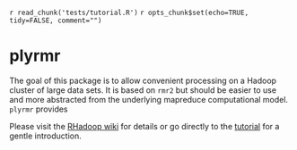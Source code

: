 `r read_chunk('tests/tutorial.R')`
`r opts_chunk$set(echo=TRUE, tidy=FALSE, comment="")`


# plyrmr

The goal of this package is to allow convenient processing on a Hadoop cluster of large data sets. It is based on `rmr2` but should be easier to use and more abstracted from the underlying mapreduce computational model. `plyrmr` provides

Please visit the [RHadoop wiki](/RevolutionAnalytics/RHadoop/wiki) for details or go directly to the [tutorial](docs/tutorial.md) for a gentle introduction.



